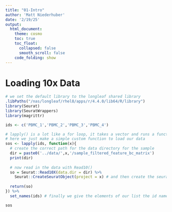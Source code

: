 ```yaml
---
title: "01-Intro"
author: 'Matt Niederhuber'
date: '2/19/25'
output:
  html_document:
    theme: cosmo
    toc: true
    toc_float:
      collapsed: false
      smooth_scroll: false
    code_folding: show
---
```

<style>
body {
text-align: justify}
</style>

# Loading 10x Data

```r
# we set the default library to the longleaf shared library
.libPaths("/nas/longleaf/rhel8/apps/r/4.4.0/lib64/R/library")
library(Seurat)
library(SeuratWrappers)
library(magrittr)

```

```r
ids <- c('PBMC_1','PBMC_2','PBMC_3','PBMC_4')

# lapply() is a lot like a for loop, it takes a vector and runs a function with each element of the vector
# here we just make a simple custom function to load our data
sos <- lapply(ids, function(x){
  # create the correct path for the data directory for the sample
  dir = paste0('../data/',x,'/sample_filtered_feature_bc_matrix')
  print(dir)
 
  # now read in the data with Read10()
  so = Seurat::Read10X(data.dir = dir) %>%
    Seurat::CreateSeuratObject(project = x) # and then create the seurat object
  
  return(so)
}) %>%
  set_names(ids) # finally we give the elements of our list the id names

sos
```


